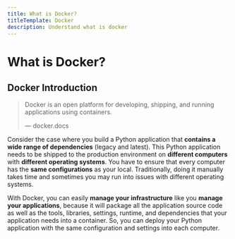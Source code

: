 ```yaml
---
title: What is Docker?
titleTemplate: Docker
description: Understand what is docker
---
```



# What is Docker?

## Docker Introduction

> Docker is an open platform for developing, shipping, and running applications using containers.
>
> — docker.docs

Consider the case where you build a Python application that **contains a wide range of dependencies** (legacy and latest). This Python application needs to be shipped to the production environment on **different computers** with **different operating systems**. You have to ensure that every computer has the **same configurations** as your local. Traditionally, doing it manually takes time and sometimes you may run into issues with different operating systems.

With Docker, you can easily **manage your infrastructure** like you **manage your applications**, because it will package all the application source code as well as the tools, libraries, settings, runtime, and dependencies that your application needs into a container. So, you can deploy your Python application with the same configuration and settings into each computer.

<Comments />
